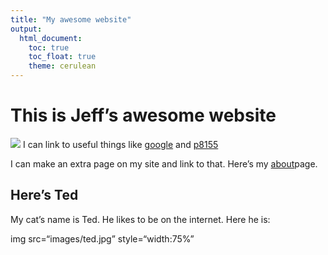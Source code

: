 ```yaml
---
title: "My awesome website"
output: 
  html_document:
    toc: true
    toc_float: true
    theme: cerulean
---
```


# This is Jeff's awesome website

![](https://media.giphy.com/media/drXGoW1iudhKw/giphy.gif)
I can link to useful things like [google](https:://www.google.com) and [p8155](https://www.p8105.com)

I can make an extra page on my site and link to that. Here's my [about](about.html)page. 

## Here's Ted

My cat's name is Ted. He likes to be on the internet. Here he is: 

img src="images/ted.jpg" style="width:75%" 